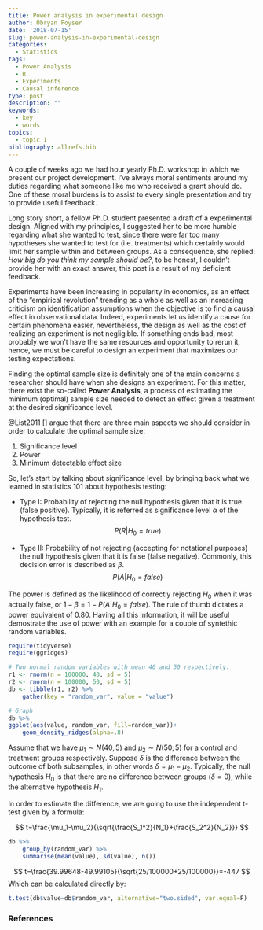 ```yaml
---
title: Power analysis in experimental design
author: Obryan Poyser
date: '2018-07-15'
slug: power-analysis-in-experimental-design
categories:
  - Statistics
tags:
  - Power Analysis
  - R
  - Experiments
  - Causal inference
type: post
description: ""
keywords:
  - key
  - words
topics:
  - topic 1
bibliography: allrefs.bib
---
```


A couple of weeks ago we had hour yearly Ph.D. workshop in which we present our project development. I've always moral sentiments around my duties regarding what someone like me who received a grant should do. One of these moral burdens is to assist to every single presentation and try to provide useful feedback.

Long story short, a fellow Ph.D. student presented a draft of a experimental design. Aligned with my principles, I suggested her to be more humble regarding what she wanted to test, since there were far too many hypotheses she wanted to test for (i.e. treatments) which certainly would limit her sample within and between groups. As a consequence, she replied: *How big do you think my sample should be?*, to be honest, I couldn't provide her with an exact answer, this post is a result of my deficient feedback.

Experiments have been increasing in popularity in economics, as an effect of the "empirical revolution" trending as a whole as well as an increasing criticism on identification assumptions when the objective is to find a causal effect in observational data. Indeed, experiments let us identify a cause for certain phenomena easier, nevertheless, the design as well as the cost of realizing an experiment is not negligible. If something ends bad, most probably we won't have the same resources and opportunity to rerun it, hence, we must be careful to design an experiment that maximizes our testing expectations. 

Finding the optimal sample size is definitely one of the main concerns a researcher should have when she designs an experiment. For this matter, there exist the so-called **Power Analysis**, a process of estimating the minimum (optimal) sample size needed to detect an effect given a treatment at the desired significance level.  


@List2011[] argue that there are three main aspects we should consider in order to calculate the optimal sample size:

1. Significance level
1. Power
1. Minimum detectable effect size

So, let's start by talking about significance level, by bringing back what we learned in statistics 101 about hypothesis testing:

+ Type I: Probability of rejecting the null hypothesis given that it is true (false positive). Typically, it is referred as significance level $\alpha$ of the hypothesis test.
$$P(R|H_0=true)$$

+ Type II: Probability of not rejecting (accepting for notational purposes) the null hypothesis given that it is false (false negative). Commonly, this decision error is described as $\beta$. 
$$P(A|H_0=false)$$

The power is defined as the likelihood of correctly rejecting $H_0$ when it was actually false, or $1-\beta=1-P(A|H_0=false)$. The rule of thumb dictates a power equivalent of $0.80$. Having all this information, it will be useful demostrate the use of power with an example for a couple of syntethic random variables.

```r
require(tidyverse)
require(ggridges)

# Two normal random variables with mean 40 and 50 respectively. 
r1 <- rnorm(n = 100000, 40, sd = 5)
r2 <- rnorm(n = 100000, 50, sd = 5)
db <- tibble(r1, r2) %>%
    gather(key = "random_var", value = "value")

# Graph
db %>%
ggplot(aes(value, random_var, fill=random_var))+
    geom_density_ridges(alpha=.8)
```

Assume that we have $\mu_1\sim N(40,5)$ and $\mu_2 \sim N(50,5)$ for a control and treatment groups respectively. Suppose $\delta$ is the difference between the outcome of both subsamples, in other words $\delta=\mu_1-\mu_2$. Typically, the null hypothesis $H_0$ is that there are no difference between groups ($\delta=0$), while the alternative hypothesis $H_1$. 





In order to estimate the difference, we are going to use the independent t-test given by a formula:

$$
t=\frac{\mu_1-\mu_2}{\sqrt{\frac{S_1^2}{N_1}+\frac{S_2^2}{N_2}}}
$$
```r
db %>%
    group_by(random_var) %>%
    summarise(mean(value), sd(value), n())
```

$$
t=\frac{39.99648-49.99105}{\sqrt{25/100000+25/100000}}=-447
$$
Which can be calculated directly by:

```r

t.test(db$value~db$random_var, alternative="two.sided", var.equal=F)
```





### References